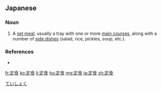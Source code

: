 ==Japanese==
{{ja-kanjitab|てい|しょく|yomi=on}}

===Noun===
{{ja-noun|ていしょく}}

# A [[set meal]], usually a tray with one or more [[Main course|main courses]], along with a number of [[Side dish|side dishes]] (salad, rice, pickles, soup, etc.).

===References===
* {{R:Shogakukan}}

[[Category:ja:Food and drink|ていしょく]]

[[fr:定食]]
[[ko:定食]]
[[li:定食]]
[[hu:定食]]
[[mg:定食]]
[[ja:定食]]
[[zh:定食]]